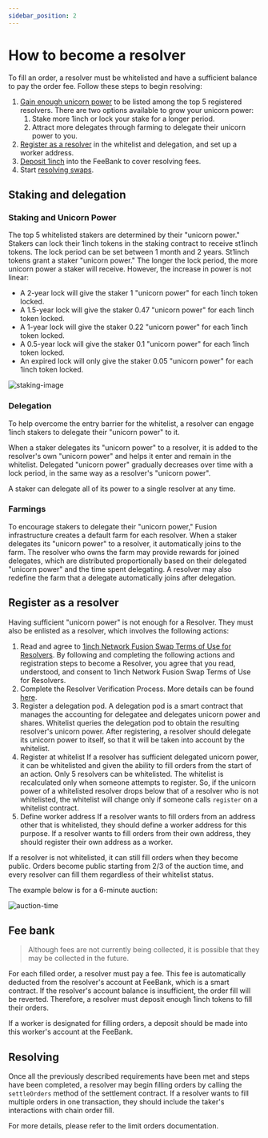 ```yaml
---
sidebar_position: 2
---
```


# How to become a resolver

To fill an order, a resolver must be whitelisted and have a sufficient balance to pay the order fee. Follow these steps to begin resolving:

1. [Gain enough unicorn power](#staking-and-delegation) to be listed among the top 5 registered resolvers. There are two options available to grow your unicorn power:
    1. Stake more 1inch or lock your stake for a longer period.
    2. Attract more delegates through farming to delegate their unicorn power to you.
2. [Register as a resolver](#register-as-a-resolver) in the whitelist and delegation, and set up a worker address.
3. [Deposit 1inch](#fee-bank) into the FeeBank to cover resolving fees.
4. Start [resolving swaps](#resolving).

## Staking and delegation

### Staking and Unicorn Power

The top 5 whitelisted stakers are determined by their "unicorn power." Stakers can lock their 1inch tokens in the staking contract to receive st1inch tokens. The lock period can be set between 1 month and 2 years. St1inch tokens grant a staker "unicorn power." The longer the lock period, the more unicorn power a staker will receive. However, the increase in power is not linear:

- A 2-year lock will give the staker 1 "unicorn power" for each 1inch token locked.
- A 1.5-year lock will give the staker 0.47 "unicorn power" for each 1inch token locked.
- A 1-year lock will give the staker 0.22 "unicorn power" for each 1inch token locked.
- A 0.5-year lock will give the staker 0.1 "unicorn power" for each 1inch token locked.
- An expired lock will only give the staker 0.05 "unicorn power" for each 1inch token locked.

<img src='/img/fusion/staking-image.png' alt="staking-image"/>

### Delegation

To help overcome the entry barrier for the whitelist, a resolver can engage 1inch stakers to delegate their "unicorn power" to it.

When a staker delegates its "unicorn power" to a resolver, it is added to the resolver's own "unicorn power" and helps it enter and remain in the whitelist. Delegated "unicorn power" gradually decreases over time with a lock period, in the same way as a resolver's "unicorn power".

A staker can delegate all of its power to a single resolver at any time.

### Farmings

To encourage stakers to delegate their "unicorn power," Fusion infrastructure creates a default farm for each resolver. When a staker delegates its "unicorn power" to a resolver, it automatically joins to the farm. The resolver who owns the farm may provide rewards for joined delegates, which are distributed proportionally based on their delegated "unicorn power" and the time spent delegating. A resolver may also redefine the farm that a delegate automatically joins after delegation.

## Register as a resolver

Having sufficient "unicorn power" is not enough for a Resolver. They must also be enlisted as a resolver, which involves the following actions:

1. Read and agree to [1inch Network Fusion Swap Terms of Use for Resolvers](/img/fusion/1inch-Network-Fusion-Swap-Terms-of-Use-for-Resolvers.pdf).
By following and completing the following actions and registration steps to become a Resolver, you agree that you read, understood, and consent to 1inch Network Fusion Swap Terms of Use for Resolvers.
2. Complete the Resolver Verification Process.
More details can be found [here](resolver-verification).
3. Register a delegation pod.
A delegation pod is a smart contract that manages the accounting for delegatee and delegates unicorn power and shares. Whitelist queries the delegation pod to obtain the resulting resolver's unicorn power. After registering, a resolver should delegate its unicorn power to itself, so that it will be taken into account by the whitelist.
4. Register at whitelist
If a resolver has sufficient delegated unicorn power, it can be whitelisted and given the ability to fill orders from the start of an action. Only 5 resolvers can be whitelisted. The whitelist is recalculated only when someone attempts to register. So, if the unicorn power of a whitelisted resolver drops below that of a resolver who is not whitelisted, the whitelist will change only if someone calls `register` on a whitelist contract.
5. Define worker address 
If a resolver wants to fill orders from an address other that is whitelisted, they should define a worker address for this purpose. If a resolver wants to fill orders from their own address, they should register their own address as a worker.

If a resolver is not whitelisted, it can still fill orders when they become public. Orders become public starting from 2/3 of the auction time, and every resolver can fill them regardless of their whitelist status.

The example below is for a 6-minute auction:

<img src='/img/fusion/auction-time.png' alt="auction-time"/>

## Fee bank

> Although fees are not currently being collected, it is possible that they may be collected in the future.
> 

For each filled order, a resolver must pay a fee. This fee is automatically deducted from the resolver's account at FeeBank, which is a smart contract. If the resolver's account balance is insufficient, the order fill will be reverted. Therefore, a resolver must deposit enough 1inch tokens to fill their orders.

If a worker is designated for filling orders, a deposit should be made into this worker's account at the FeeBank.

## Resolving

Once all the previously described requirements have been met and steps have been completed, a resolver may begin filling orders by calling the `settleOrders` method of the settlement contract. If a resolver wants to fill multiple orders in one transaction, they should include the taker's interactions with chain order fill.

For more details, please refer to the limit orders documentation.
